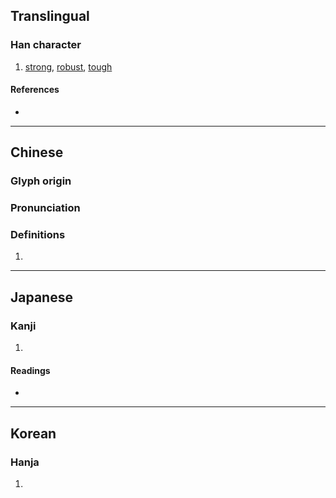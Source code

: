 {{character info/new}}
{{also|忞}}
==Translingual==

===Han character===
{{Han char|rn=72|rad=日|as=09|sn=13|four=78604|canj=RKA|ids=⿱敃日}}

# [[strong]], [[robust]], [[tough]]

====References====
* {{Han ref|kx=0498.030|dkj=14041|dj=0866.020|hdz=21527.040|uh=668B|ud=26251|bh=DDC3|bd=56771}}

----

==Chinese==
{{zh-forms}}

===Glyph origin===
{{Han etym}}

===Pronunciation===
{{zh-pron
|m=mǐn
|c=man5
|mc=y
|oc=y
|ma=
|cat=a
}}

===Definitions===
{{zh-hanzi}}

# {{rfdef|lang=zh}}

----

==Japanese==

===Kanji===
{{ja-kanji|grade=|rs=日09}}

# {{defn|lang=ja|sort=日09}}

====Readings====
* {{ja-readings|on=[[びん]] (bin), [[こん]] (kon)|kun=[[つとめる]] (tsutomeru)}}

----

==Korean==

===Hanja===
{{ko-hanja|hangeul=민|eumhun=|rv=min|mr=min|y=min}}

# {{defn|lang=ko|sort=日09}}
